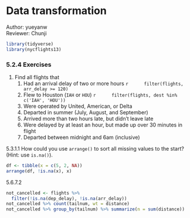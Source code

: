 # Data transformation

Author: yueyanw  
Reviewer: Chunji

```r
library(tidyverse)
library(nycflights13)
```
### 5.2.4 Exercises
1. Find all flights that
    1. Had an arrival delay of two or more hours
        ```r
        filter(flights, arr_delay >= 120)
        ```
    2. Flew to Houston (`IAH` or `HOU`)
        ```r
        filter(flights, dest %in% c('IAH', 'HOU'))
        ```
    3. Were operated by United, American, or Delta
    4. Departed in summer (July, August, and September)
    5. Arrived more than two hours late, but didn’t leave late
    6. Were delayed by at least an hour, but made up over 30 minutes in flight
    7. Departed between midnight and 6am (inclusive)



5.3.1.1 How could you use `arrange()` to sort all missing values to the start? (Hint: use `is.na()`).

```r
df <- tibble(x = c(5, 2, NA))
arrange(df, !is.na(x), x)
```

5.6.7.2

```r
not_cancelled <- flights %>% 
  filter(!is.na(dep_delay), !is.na(arr_delay))
not_cancelled %>% count(tailnum, wt = distance)
not_cancelled %>% group_by(tailnum) %>% summarize(n = sum(distance))
```
